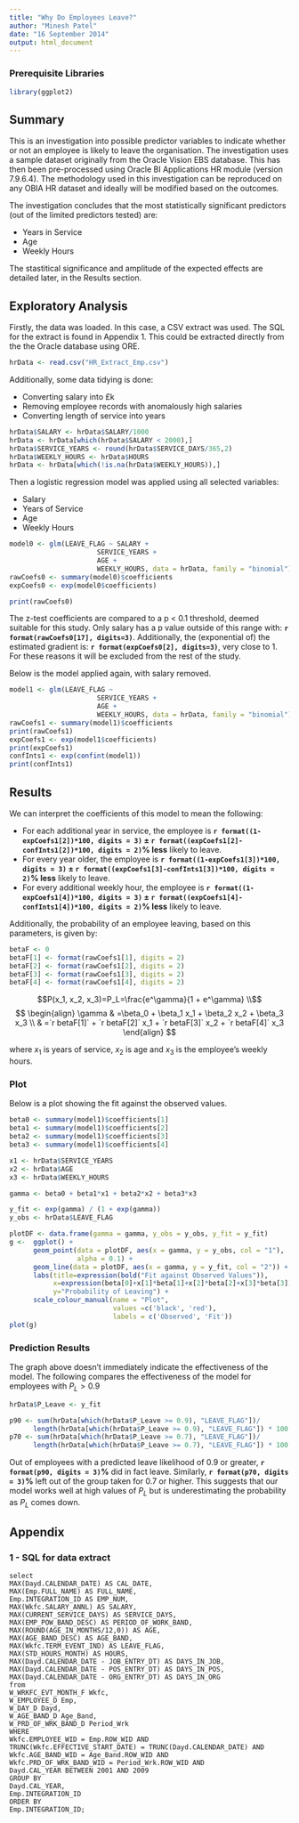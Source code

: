 ```yaml
---
title: "Why Do Employees Leave?"
author: "Minesh Patel"
date: "16 September 2014"
output: html_document
---
```

### Prerequisite Libraries
```r
library(ggplot2)
```


## Summary
This is an investigation into possible predictor variables to indicate whether 
or not an employee is likely to leave the organisation. The investigation uses 
a sample dataset originally from the Oracle Vision EBS database. This has then
been pre-processed using Oracle BI Applications HR module (version 7.9.6.4). The
methodology used in this investigation can be reproduced on any OBIA HR dataset
and ideally will be modified based on the outcomes. 

The investigation concludes that the most statistically significant predictors
(out of the limited predictors tested) are:

- Years in Service
- Age
- Weekly Hours

The stastitical significance and amplitude of the expected effects are detailed
later, in the Results section.

## Exploratory Analysis
Firstly, the data was loaded. In this case, a CSV extract was used. The SQL for
the extract is found in Appendix 1. This could be extracted directly from the
the Oracle database using ORE.

```r
hrData <- read.csv("HR_Extract_Emp.csv")
```

Additionally, some data tidying is done:

- Converting salary into £k
- Removing employee records with anomalously high salaries
- Converting length of service into years

```r
hrData$SALARY <- hrData$SALARY/1000
hrData <- hrData[which(hrData$SALARY < 2000),]
hrData$SERVICE_YEARS <- round(hrData$SERVICE_DAYS/365,2)
hrData$WEEKLY_HOURS <- hrData$HOURS
hrData <- hrData[which(!is.na(hrData$WEEKLY_HOURS)),]
```

Then a logistic regression model was applied using all selected variables:

- Salary
- Years of Service
- Age
- Weekly Hours

```r
model0 <- glm(LEAVE_FLAG ~ SALARY + 
                      SERVICE_YEARS + 
                      AGE + 
                      WEEKLY_HOURS, data = hrData, family = "binomial")
rawCoefs0 <- summary(model0)$coefficients
expCoefs0 <- exp(model0$coefficients)

print(rawCoefs0)
```

The z-test coefficients are compared to a p < 0.1 threshold, deemed suitable for
this study. Only salary has a p value outside of this range with: 
**`r format(rawCoefs0[17], digits=3)`**. Additionally, the (exponential of) the
estimated gradient is: **`r format(expCoefs0[2], digits=3)`**, very close to 1. 
For these reasons it will be excluded from the rest of the study. 

Below is the model applied again, with salary removed.

```r
model1 <- glm(LEAVE_FLAG ~ 
                      SERVICE_YEARS + 
                      AGE + 
                      WEEKLY_HOURS, data = hrData, family = "binomial")
rawCoefs1 <- summary(model1)$coefficients
print(rawCoefs1)
expCoefs1 <- exp(model1$coefficients)
print(expCoefs1)
confInts1 <- exp(confint(model1))
print(confInts1)
```

## Results

We can interpret the coefficients of this model to mean the following:

- For each additional year in service, the employee is 
**`r format((1-expCoefs1[2])*100, digits = 3)` $\pm$
`r format((expCoefs1[2]-confInts1[2])*100, digits = 2)`% less** likely to leave.
- For every year older, the employee is 
**`r format((1-expCoefs1[3])*100, digits = 3)` $\pm$
`r format((expCoefs1[3]-confInts1[3])*100, digits = 2)`% less** likely to leave.
- For every additional weekly hour, the employee is 
**`r format((1-expCoefs1[4])*100, digits = 3)` $\pm$
`r format((expCoefs1[4]-confInts1[4])*100, digits = 2)`% less** likely to leave.

Additionally, the probability of an employee leaving, based on this parameters,
is given by:

```r
betaF <- 0
betaF[1] <- format(rawCoefs1[1], digits = 2)
betaF[2] <- format(rawCoefs1[2], digits = 2)
betaF[3] <- format(rawCoefs1[3], digits = 2)
betaF[4] <- format(rawCoefs1[4], digits = 2)
```

$$P(x_1, x_2, x_3)=P_L=\frac{e^\gamma}{1 + e^\gamma} \\$$
$$
\begin{align}
\gamma & =\beta_0 + \beta_1 x_1 + \beta_2 x_2 + \beta_3 x_3 \\
& =`r betaF[1]` + `r betaF[2]` x_1 + `r betaF[3]` x_2 + `r betaF[4]` x_3
\end{align}
$$

where $x_1$ is years of service, $x_2$ is age and $x_3$ is the employee's
weekly hours.

### Plot
Below is a plot showing the fit against the observed values.

```r
beta0 <- summary(model1)$coefficients[1]
beta1 <- summary(model1)$coefficients[2]
beta2 <- summary(model1)$coefficients[3]
beta3 <- summary(model1)$coefficients[4]

x1 <- hrData$SERVICE_YEARS
x2 <- hrData$AGE
x3 <- hrData$WEEKLY_HOURS

gamma <- beta0 + beta1*x1 + beta2*x2 + beta3*x3

y_fit <- exp(gamma) / (1 + exp(gamma))
y_obs <- hrData$LEAVE_FLAG

plotDF <- data.frame(gamma = gamma, y_obs = y_obs, y_fit = y_fit)
g <-  ggplot() + 
      geom_point(data = plotDF, aes(x = gamma, y = y_obs, col = "1"), 
                 alpha = 0.1) + 
      geom_line(data = plotDF, aes(x = gamma, y = y_fit, col = "2")) + 
      labs(title=expression(bold("Fit against Observed Values")),
           x=expression(beta[0]+x[1]*beta[1]+x[2]*beta[2]+x[3]*beta[3]), 
           y="Probability of Leaving") +
      scale_colour_manual(name = "Plot",
                          values =c('black', 'red'), 
                          labels = c('Observed', 'Fit'))
plot(g)
```

### Prediction Results
The graph above doesn't immediately indicate the effectiveness of the model. The
following compares the effectiveness of the model for employees with $P_L > 0.9$
```r
hrData$P_Leave <- y_fit

p90 <- sum(hrData[which(hrData$P_Leave >= 0.9), "LEAVE_FLAG"])/
      length(hrData[which(hrData$P_Leave >= 0.9), "LEAVE_FLAG"]) * 100
p70 <- sum(hrData[which(hrData$P_Leave >= 0.7), "LEAVE_FLAG"])/
      length(hrData[which(hrData$P_Leave >= 0.7), "LEAVE_FLAG"]) * 100
```
Out of employees with a predicted leave likelihood of 0.9 or greater, 
**`r format(p90, digits = 3)`%** did in fact leave. Similarly, 
**`r format(p70, digits = 3)`%** left out of the group taken for 0.7 or higher.
This suggests that our model works well at high values of $P_L$ but is 
underestimating the probability as $P_L$ comes down.

## Appendix
### 1 - SQL for data extract
```
select
MAX(Dayd.CALENDAR_DATE) AS CAL_DATE,
MAX(Emp.FULL_NAME) AS FULL_NAME,
Emp.INTEGRATION_ID AS EMP_NUM,
MAX(Wkfc.SALARY_ANNL) AS SALARY, 
MAX(CURRENT_SERVICE_DAYS) AS SERVICE_DAYS, 
MAX(EMP_POW_BAND_DESC) AS PERIOD_OF_WORK_BAND,
MAX(ROUND(AGE_IN_MONTHS/12,0)) AS AGE,
MAX(AGE_BAND_DESC) AS AGE_BAND,
MAX(Wkfc.TERM_EVENT_IND) AS LEAVE_FLAG,
MAX(STD_HOURS_MONTH) AS HOURS,
MAX(Dayd.CALENDAR_DATE - JOB_ENTRY_DT) AS DAYS_IN_JOB,
MAX(Dayd.CALENDAR_DATE - POS_ENTRY_DT) AS DAYS_IN_POS,
MAX(Dayd.CALENDAR_DATE - ORG_ENTRY_DT) AS DAYS_IN_ORG
from
W_WRKFC_EVT_MONTH_F Wkfc,
W_EMPLOYEE_D Emp,
W_DAY_D Dayd,
W_AGE_BAND_D Age_Band,
W_PRD_OF_WRK_BAND_D Period_Wrk
WHERE
Wkfc.EMPLOYEE_WID = Emp.ROW_WID AND
TRUNC(Wkfc.EFFECTIVE_START_DATE) = TRUNC(Dayd.CALENDAR_DATE) AND
Wkfc.AGE_BAND_WID = Age_Band.ROW_WID AND
Wkfc.PRD_OF_WRK_BAND_WID = Period_Wrk.ROW_WID AND
Dayd.CAL_YEAR BETWEEN 2001 AND 2009
GROUP BY 
Dayd.CAL_YEAR,
Emp.INTEGRATION_ID
ORDER BY
Emp.INTEGRATION_ID;
```
